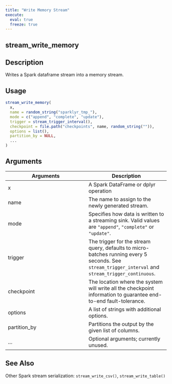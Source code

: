```yaml
---
title: "Write Memory Stream"
execute:
  eval: true
  freeze: true
---
```


## stream_write_memory

## Description
Writes a Spark dataframe stream into a memory stream.


## Usage
```r
stream_write_memory(
  x,
  name = random_string("sparklyr_tmp_"),
  mode = c("append", "complete", "update"),
  trigger = stream_trigger_interval(),
  checkpoint = file.path("checkpoints", name, random_string("")),
  options = list(),
  partition_by = NULL,
  ...
)
```

## Arguments
|Arguments|Description|
|---|---|
| x | A Spark DataFrame or dplyr operation |
| name | The name to assign to the newly generated stream. |
| mode | Specifies how data is written to a streaming sink. Valid values are `"append"`, `"complete"` or `"update"`. |
| trigger | The trigger for the stream query, defaults to micro-batches running every 5 seconds. See `stream_trigger_interval` and `stream_trigger_continuous`. |
| checkpoint | The location where the system will write all the checkpoint information to guarantee end-to-end fault-tolerance. |
| options | A list of strings with additional options. |
| partition_by | Partitions the output by the given list of columns. |
| ... | Optional arguments; currently unused. |







## See Also
Other Spark stream serialization: `stream_write_csv()`, `stream_write_table()`

